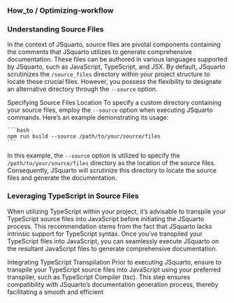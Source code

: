 ### How_to / Optimizing-workflow

### Understanding Source Files
In the context of JSquarto, source files are pivotal components containing the comments that JSquarto utilizes to generate comprehensive documentation. These files can be authored in various languages supported by JSquarto, such as JavaScript, TypeScript, and JSX. By default, JSquarto scrutinizes the `/source_files` directory within your project structure to locate these crucial files. However, you possess the flexibility to designate an alternative directory through the `--source` option.

Specifying Source Files Location
To specify a custom directory containing your source files, employ the `--source` option when executing JSquarto commands. Here's an example demonstrating its usage:

    ```bash
    npm run build --source /path/to/your/source/files
    ```

In this example, the `--source` option is utilized to specify the `/path/to/your/source/files` directory as the location of the source files. Consequently, JSquarto will scrutinize this directory to locate the source files and generate the documentation.


### Leveraging TypeScript in Source Files
When utilizing TypeScript within your project, it's advisable to transpile your TypeScript source files into JavaScript before initiating the JSquarto process. This recommendation stems from the fact that JSquarto lacks intrinsic support for TypeScript syntax. Once you've transpiled your TypeScript files into JavaScript, you can seamlessly execute JSquarto on the resultant JavaScript files to generate comprehensive documentation.

Integrating TypeScript Transpilation
Prior to executing JSquarto, ensure to transpile your TypeScript source files into JavaScript using your preferred transpiler, such as TypeScript Compiler (tsc). This step ensures compatibility with JSquarto's documentation generation process, thereby facilitating a smooth and efficient 